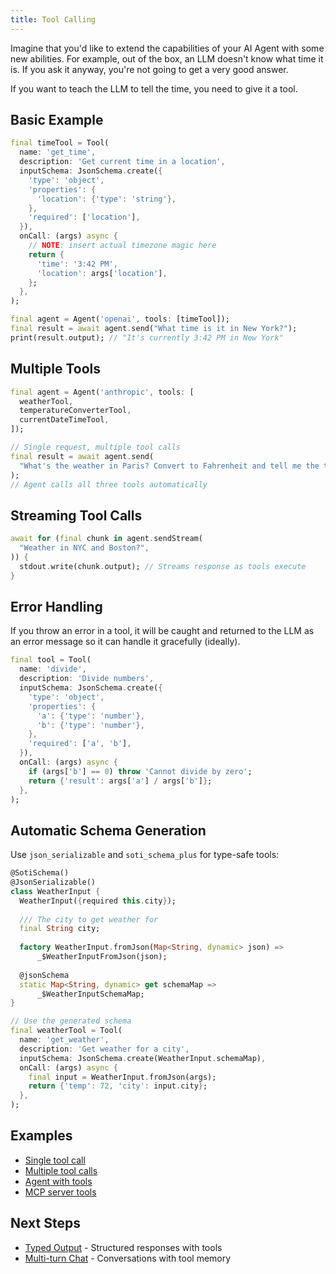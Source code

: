 ```yaml
---
title: Tool Calling
---
```


Imagine that you'd like to extend the capabilities of your AI Agent with some
new abilities. For example, out of the box, an LLM doesn't know what time it is.
If you ask it anyway, you're not going to get a very good answer.

If you want to teach the LLM to tell the time, you need to give it a tool.

## Basic Example

```dart
final timeTool = Tool(
  name: 'get_time',
  description: 'Get current time in a location',
  inputSchema: JsonSchema.create({
    'type': 'object',
    'properties': {
      'location': {'type': 'string'},
    },
    'required': ['location'],
  }),
  onCall: (args) async {
    // NOTE: insert actual timezone magic here
    return {
      'time': '3:42 PM',
      'location': args['location'],
    };
  },
);

final agent = Agent('openai', tools: [timeTool]);
final result = await agent.send("What time is it in New York?");
print(result.output); // "It's currently 3:42 PM in New York"
```

## Multiple Tools

```dart
final agent = Agent('anthropic', tools: [
  weatherTool,
  temperatureConverterTool,
  currentDateTimeTool,
]);

// Single request, multiple tool calls
final result = await agent.send(
  "What's the weather in Paris? Convert to Fahrenheit and tell me the time."
);
// Agent calls all three tools automatically
```

## Streaming Tool Calls

```dart
await for (final chunk in agent.sendStream(
  "Weather in NYC and Boston?",
)) {
  stdout.write(chunk.output); // Streams response as tools execute
}
```

## Error Handling

If you throw an error in a tool, it will be caught and returned to the LLM as an
error message so it can handle it gracefully (ideally).

```dart
final tool = Tool(
  name: 'divide',
  description: 'Divide numbers',
  inputSchema: JsonSchema.create({
    'type': 'object',
    'properties': {
      'a': {'type': 'number'},
      'b': {'type': 'number'},
    },
    'required': ['a', 'b'],
  }),
  onCall: (args) async {
    if (args['b'] == 0) throw 'Cannot divide by zero';
    return {'result': args['a'] / args['b']};
  },
);
```

## Automatic Schema Generation

Use `json_serializable` and `soti_schema_plus` for type-safe tools:

```dart
@SotiSchema()
@JsonSerializable()
class WeatherInput {
  WeatherInput({required this.city});
  
  /// The city to get weather for
  final String city;
  
  factory WeatherInput.fromJson(Map<String, dynamic> json) =>
      _$WeatherInputFromJson(json);
  
  @jsonSchema
  static Map<String, dynamic> get schemaMap => 
      _$WeatherInputSchemaMap;
}

// Use the generated schema
final weatherTool = Tool(
  name: 'get_weather',
  description: 'Get weather for a city',
  inputSchema: JsonSchema.create(WeatherInput.schemaMap),
  onCall: (args) async {
    final input = WeatherInput.fromJson(args);
    return {'temp': 72, 'city': input.city};
  },
);
```

## Examples

- [Single tool
  call](https://github.com/csells/dartantic_ai/blob/main/packages/dartantic_ai/example/bin/single_tool_call.dart)
- [Multiple tool
  calls](https://github.com/csells/dartantic_ai/blob/main/packages/dartantic_ai/example/bin/multi_tool_call.dart)
- [Agent with
  tools](https://github.com/csells/dartantic_ai/blob/main/packages/dartantic_ai/example/bin/agent.dart)
- [MCP server
  tools](https://github.com/csells/dartantic_ai/blob/main/packages/dartantic_ai/example/bin/mcp_servers.dart)

## Next Steps

- [Typed Output](/typed-output) - Structured responses with tools
- [Multi-turn Chat](/multi-turn-chat) - Conversations with tool memory

